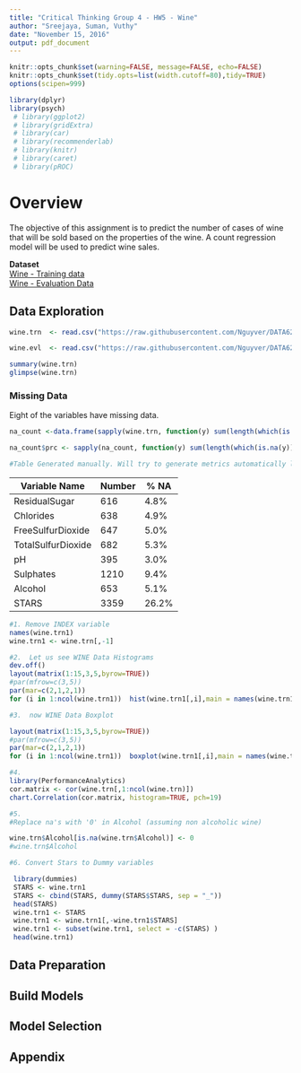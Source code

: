 ```yaml
---
title: "Critical Thinking Group 4 - HW5 - Wine"
author: "Sreejaya, Suman, Vuthy"
date: "November 15, 2016"
output: pdf_document
---
```


```r
knitr::opts_chunk$set(warning=FALSE, message=FALSE, echo=FALSE)
knitr::opts_chunk$set(tidy.opts=list(width.cutoff=80),tidy=TRUE)
options(scipen=999)
```


```r
library(dplyr)
library(psych)
 # library(ggplot2)
 # library(gridExtra)
 # library(car)
 # library(recommenderlab)
 # library(knitr)
 # library(caret)
 # library(pROC)
```

# Overview
The objective of this assignment is to predict the number of cases of wine that will be sold based on the properties of the wine. A count regression model will be used to predict wine sales.

**Dataset**  
[Wine - Training data](https://raw.githubusercontent.com/Nguyver/DATA621-HW/master/HW5/wine-training-data.csv)  
[Wine - Evaluation Data](https://raw.githubusercontent.com/Nguyver/DATA621-HW/master/HW5/wine-evaluation-data.csv)  

## Data Exploration

```r
wine.trn  <- read.csv("https://raw.githubusercontent.com/Nguyver/DATA621-HW/master/HW5/wine-training-data.csv", header=TRUE, sep=",", stringsAsFactors = FALSE)

wine.evl  <- read.csv("https://raw.githubusercontent.com/Nguyver/DATA621-HW/master/HW5/wine-evaluation-data.csv", header=TRUE, sep=",", stringsAsFactors = FALSE)
```

```r
summary(wine.trn)
glimpse(wine.trn)
```

### Missing Data

Eight of the variables have missing data.

```r
na_count <-data.frame(sapply(wine.trn, function(y) sum(length(which(is.na(y))))))

na_count$prc <- sapply(na_count, function(y) sum(length(which(is.na(y)))))

#Table Generated manually. Will try to generate metrics automatically later on
```

| Variable Name      | Number | % NA  |
|--------------------|--------|-------|
| ResidualSugar      | 616    | 4.8%  |
| Chlorides          | 638    | 4.9%  |
| FreeSulfurDioxide  | 647    | 5.0%  |
| TotalSulfurDioxide | 682    | 5.3%  |
| pH                 | 395    | 3.0%  |
| Sulphates          | 1210   | 9.4%  |
| Alcohol            | 653    | 5.1%  |
| STARS              | 3359   | 26.2% |
  

```r

#1. Remove INDEX variable
names(wine.trn1)
wine.trn1 <- wine.trn[,-1]

#2.  Let us see WINE Data Histograms
dev.off()
layout(matrix(1:15,3,5,byrow=TRUE))
#par(mfrow=c(3,5))
par(mar=c(2,1,2,1))
for (i in 1:ncol(wine.trn1))  hist(wine.trn1[,i],main = names(wine.trn1)[i])

#3.  now WINE Data Boxplot

layout(matrix(1:15,3,5,byrow=TRUE))
#par(mfrow=c(3,5))
par(mar=c(2,1,2,1))
for (i in 1:ncol(wine.trn1))  boxplot(wine.trn1[,i],main = names(wine.trn1)[i])

#4.
library(PerformanceAnalytics)
cor.matrix <- cor(wine.trn[,1:ncol(wine.trn)])
chart.Correlation(cor.matrix, histogram=TRUE, pch=19)

#5.
#Replace na's with '0' in Alcohol (assuming non alcoholic wine)

wine.trn$Alcohol[is.na(wine.trn$Alcohol)] <- 0
#wine.trn$Alcohol

#6. Convert Stars to Dummy variables 

 library(dummies)
 STARS <- wine.trn1
 STARS <- cbind(STARS, dummy(STARS$STARS, sep = "_"))
 head(STARS)
 wine.trn1 <- STARS
 wine.trn1 <- wine.trn1[,-wine.trn1$STARS]
 wine.trn1 <- subset(wine.trn1, select = -c(STARS) )
 head(wine.trn1)
```


## Data Preparation

## Build  Models

## Model Selection

## Appendix

```r

```
